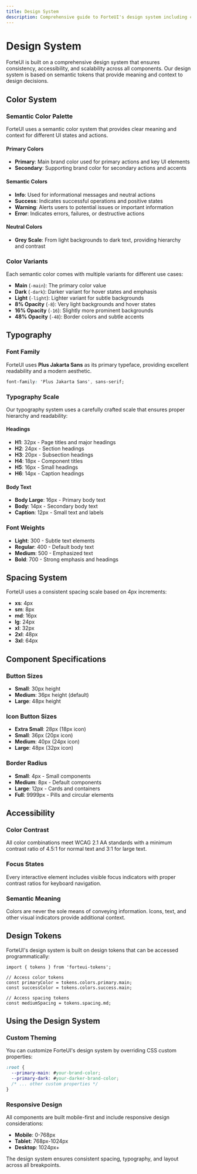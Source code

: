 ```yaml
---
title: Design System
description: Comprehensive guide to ForteUI's design system including colors, typography, spacing, and design tokens.
---
```


# Design System

ForteUI is built on a comprehensive design system that ensures consistency, accessibility, and scalability across all components. Our design system is based on semantic tokens that provide meaning and context to design decisions.

## Color System

### Semantic Color Palette

ForteUI uses a semantic color system that provides clear meaning and context for different UI states and actions.

#### Primary Colors
- **Primary**: Main brand color used for primary actions and key UI elements
- **Secondary**: Supporting brand color for secondary actions and accents

#### Semantic Colors
- **Info**: Used for informational messages and neutral actions
- **Success**: Indicates successful operations and positive states
- **Warning**: Alerts users to potential issues or important information
- **Error**: Indicates errors, failures, or destructive actions

#### Neutral Colors
- **Grey Scale**: From light backgrounds to dark text, providing hierarchy and contrast

### Color Variants

Each semantic color comes with multiple variants for different use cases:

- **Main** (`-main`): The primary color value
- **Dark** (`-dark`): Darker variant for hover states and emphasis
- **Light** (`-light`): Lighter variant for subtle backgrounds
- **8% Opacity** (`-8`): Very light backgrounds and hover states
- **16% Opacity** (`-16`): Slightly more prominent backgrounds
- **48% Opacity** (`-48`): Border colors and subtle accents

## Typography

### Font Family

ForteUI uses **Plus Jakarta Sans** as its primary typeface, providing excellent readability and a modern aesthetic.

```css
font-family: 'Plus Jakarta Sans', sans-serif;
```

### Typography Scale

Our typography system uses a carefully crafted scale that ensures proper hierarchy and readability:

#### Headings
- **H1**: 32px - Page titles and major headings
- **H2**: 24px - Section headings
- **H3**: 20px - Subsection headings
- **H4**: 18px - Component titles
- **H5**: 16px - Small headings
- **H6**: 14px - Caption headings

#### Body Text
- **Body Large**: 16px - Primary body text
- **Body**: 14px - Secondary body text
- **Caption**: 12px - Small text and labels

### Font Weights

- **Light**: 300 - Subtle text elements
- **Regular**: 400 - Default body text
- **Medium**: 500 - Emphasized text
- **Bold**: 700 - Strong emphasis and headings

## Spacing System

ForteUI uses a consistent spacing scale based on 4px increments:

- **xs**: 4px
- **sm**: 8px
- **md**: 16px
- **lg**: 24px
- **xl**: 32px
- **2xl**: 48px
- **3xl**: 64px

## Component Specifications

### Button Sizes
- **Small**: 30px height
- **Medium**: 36px height (default)
- **Large**: 48px height

### Icon Button Sizes
- **Extra Small**: 28px (18px icon)
- **Small**: 36px (20px icon)
- **Medium**: 40px (24px icon)
- **Large**: 48px (32px icon)

### Border Radius
- **Small**: 4px - Small components
- **Medium**: 8px - Default components
- **Large**: 12px - Cards and containers
- **Full**: 9999px - Pills and circular elements

## Accessibility

### Color Contrast
All color combinations meet WCAG 2.1 AA standards with a minimum contrast ratio of 4.5:1 for normal text and 3:1 for large text.

### Focus States
Every interactive element includes visible focus indicators with proper contrast ratios for keyboard navigation.

### Semantic Meaning
Colors are never the sole means of conveying information. Icons, text, and other visual indicators provide additional context.

## Design Tokens

ForteUI's design system is built on design tokens that can be accessed programmatically:

```tsx
import { tokens } from 'forteui-tokens';

// Access color tokens
const primaryColor = tokens.colors.primary.main;
const successColor = tokens.colors.success.main;

// Access spacing tokens
const mediumSpacing = tokens.spacing.md;
```

## Using the Design System

### Custom Theming

You can customize ForteUI's design system by overriding CSS custom properties:

```css
:root {
  --primary-main: #your-brand-color;
  --primary-dark: #your-darker-brand-color;
  /* ... other custom properties */
}
```

### Responsive Design

All components are built mobile-first and include responsive design considerations:

- **Mobile**: 0-768px
- **Tablet**: 768px-1024px
- **Desktop**: 1024px+

The design system ensures consistent spacing, typography, and layout across all breakpoints.
